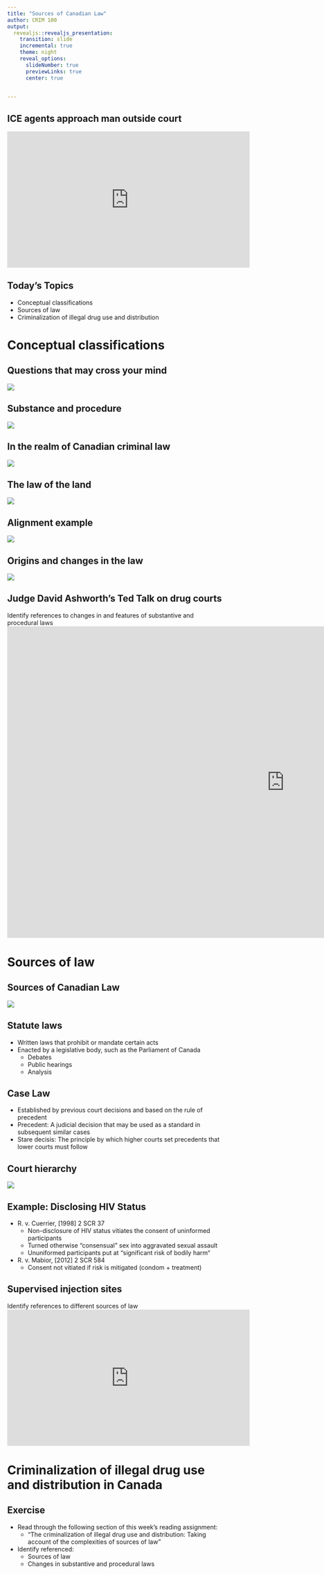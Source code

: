 ```yaml
---
title: "Sources of Canadian Law"
author: CRIM 100
output: 
  revealjs::revealjs_presentation:
    transition: slide
    incremental: true
    theme: night
    reveal_options:
      slideNumber: true
      previewLinks: true
      center: true
      

---
```

## ICE agents approach man outside court
<section>
<iframe width="560" height="315" src="https://www.youtube.com/embed/8Spw-AsTmqU" frameborder="0" allow="accelerometer; autoplay; encrypted-media; gyroscope; picture-in-picture" allowfullscreen></iframe>
</section>


## Today's Topics

- Conceptual classifications
- Sources of law
- Criminalization of illegal drug use and distribution



# Conceptual classifications

## Questions that may cross your mind
![](https://raw.githubusercontent.com/carlosponcecrim/Slides/master/Crim100_wk04/questions_laws.JPG)

## Substance and procedure

![](https://raw.githubusercontent.com/carlosponcecrim/Slides/master/Crim100_wk04/substance_procedure.JPG)

## In the realm of Canadian criminal law
![](https://raw.githubusercontent.com/carlosponcecrim/Slides/master/Crim100_wk04/substance_procedure_ca.JPG)

## The law of the land
![](https://raw.githubusercontent.com/carlosponcecrim/Slides/master/Crim100_wk04/lawoftheland.JPG)

## Alignment example
![](https://raw.githubusercontent.com/carlosponcecrim/Slides/master/Crim100_wk04/lawoftheland_example.JPG)

## Origins and changes in the law
![](https://raw.githubusercontent.com/carlosponcecrim/Slides/master/Crim100_wk04/origins_changes_to_law.JPG)


## Judge David Ashworth’s Ted Talk on drug courts
Identify references to changes in and features of substantive and procedural laws
<section>

<iframe width="1280" height="720" src="https://www.youtube.com/embed/Z2GmjlpkHDo" frameborder="0" allow="accelerometer; autoplay; encrypted-media; gyroscope; picture-in-picture" allowfullscreen></iframe>

</section>


# Sources of law

## Sources of Canadian Law
![](https://raw.githubusercontent.com/carlosponcecrim/Slides/master/Crim100_wk04/main_sources_calaw.JPG)


## Statute laws

- Written laws that prohibit or mandate certain acts
- Enacted by a legislative body, such as the Parliament of Canada
    - Debates
    - Public hearings
    - Analysis
    
## Case Law

- Established by previous court decisions and based on the rule of precedent
- Precedent: A judicial decision that may be used as a standard in subsequent similar cases
- Stare decisis: The principle by which higher courts set precedents that lower courts must follow


## Court hierarchy
![](https://raw.githubusercontent.com/carlosponcecrim/Slides/master/Crim100_wk04/court_hierarchy.JPG)


## Example: Disclosing HIV Status

- R. v. Cuerrier, [1998] 2 SCR 37 
    - Non-disclosure of HIV status vitiates the consent of uninformed participants
    - Turned otherwise "consensual" sex into aggravated sexual assault
    - Ununiformed participants put at "significant risk of bodily harm“
- R. v. Mabior, [2012] 2 SCR 584
    - Consent not vitiated if risk is mitigated (condom + treatment)

## Supervised injection sites
Identify references to different sources of law
<section>

<iframe width="560" height="315" src="https://www.youtube.com/embed/YUgiidZ7fiw" frameborder="0" allow="accelerometer; autoplay; encrypted-media; gyroscope; picture-in-picture" allowfullscreen></iframe>

</section>

# Criminalization of illegal drug use and distribution in Canada

## Exercise
- Read through the following section of this week’s reading assignment:
    - “The criminalization of illegal drug use and distribution: Taking account of the complexities of sources of law”
- Identify referenced: 
    - Sources of law
    - Changes in substantive and procedural laws 



